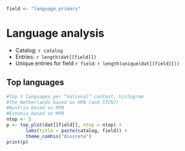 ```r
field <- "language_primary"
```

# Language analysis

 * Catalog: `r catalog`
 * Entries: `r length(dat[[field]])`
 * Unique entries for field `r field`: `r length(unique(dat[[field]]))`  


## Top languages

```r
#Top 5 languages per “national” context, histogram
#The Netherlands based on HPB (and STCN?)
#Austria based on HPB
#Estonia based on HPB
ntop <- 5
p <- top_plot(dat[[field]], ntop = ntop) +
       labs(title = paste(catalog, field)) +
       theme_comhis("discrete")
print(p)
```

